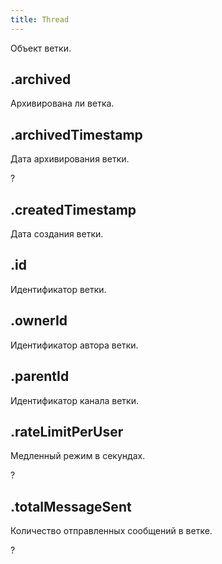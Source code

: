 ```yaml
---
title: Thread
---
```



Объект ветки.

## .archived

Архивирована ли ветка.

<MdnRef dataType="Boolean" />

## .archivedTimestamp

Дата архивирования ветки.

?<MdnRef dataType="Number" />

## .createdTimestamp

Дата создания ветки.

<MdnRef dataType="Number" />

## .id

Идентификатор ветки.

<MdnRef dataType="String" />

## .ownerId

Идентификатор автора ветки.

<MdnRef dataType="String" />

## .parentId

Идентификатор канала ветки.

<MdnRef dataType="String" />

## .rateLimitPerUser

Медленный режим в секундах.

?<MdnRef dataType="Number" />

## .totalMessageSent

Количество отправленных сообщений в ветке.

?<MdnRef dataType="Number" />
